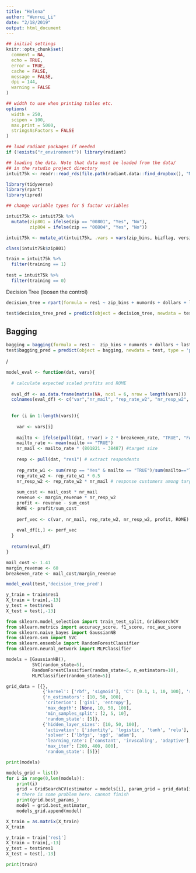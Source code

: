 ```yaml
---
title: "Helena"
author: "Wenrui_Li"
date: "2/18/2019"
output: html_document
---
```


```r
## initial settings
knitr::opts_chunk$set(
  comment = NA,
  echo = TRUE,
  error = TRUE,
  cache = FALSE,
  message = FALSE,
  dpi = 144,
  warning = FALSE
)

## width to use when printing tables etc.
options(
  width = 250,
  scipen = 100,
  max.print = 5000,
  stringsAsFactors = FALSE
)

## load radiant packages if needed
if (!exists("r_environment")) library(radiant)
```

<style>
.table {
  width: auto;
}
ul, ol {
  padding-left: 18px;
}
pre, code, pre code {
  overflow: auto;
  white-space: pre;
  word-wrap: normal;
  background-color: #ffffff;
}
</style>
```r
## loading the data. Note that data must be loaded from the data/
## in the rstudio project directory
intuit75k <- readr::read_rds(file.path(radiant.data::find_dropbox(), "MGTA455-2019/data/intuit75k.rds"))
```

```r
library(tidyverse)
library(rpart)
library(ipred)
```


```r
## change variable types for 5 factor variables

intuit75k <- intuit75k %>% 
  mutate(zip801 = ifelse(zip == "00801", "Yes", "No"),
         zip804 = ifelse(zip == "00804", "Yes", "No"))

intuit75k <- mutate_at(intuit75k, .vars = vars(zip_bins, bizflag, version1, owntaxprod, upgraded, zip801, zip804), .funs = funs(as.factor))

class(intuit75k$zip801)

train = intuit75k %>%
  filter(training == 1)
  
test = intuit75k %>%
  filter(training == 0)
```

Decision Tree (loosen the control)
```r
decision_tree = rpart(formula = res1 ~ zip_bins + numords + dollars + last + version1 + owntaxprod + upgraded + zip801 + zip804, data = train, control=rpart.control(minsplit=2, minbucket=1, cp=0.001))
```

```r
test$decision_tree_pred = predict(object = decision_tree, newdata = test)
```

## Bagging
```r
bagging = bagging(formula = res1 ~  zip_bins + numords + dollars + last + version1 + owntaxprod + upgraded + zip801 + zip804, data = train, nbagg=25, control=rpart.control(minsplit=2, cp=0.001))
test$bagging_pred = predict(object = bagging, newdata = test, type = 'prob')
```
/


```r
model_eval <- function(dat, vars){
  
  # calculate expected scaled profits and ROME
  
  eval_df <- as.data.frame(matrix(NA, ncol = 6, nrow = length(vars)))
  colnames(eval_df) <- c("var","nr_mail", "rep_rate_w2", "nr_resp_w2", "profit", "ROME")
  
  
  for (i in 1:length(vars)){
    
    var <- vars[i]
    
    mailto <- ifelse(pull(dat, !!var) > 2 * breakeven_rate, "TRUE", "FALSE") # decide whether to mail or not
    mailto_rate <- mean(mailto == "TRUE")
    nr_mail <- mailto_rate * (801821 - 38487) #target size
    
    resp <- pull(dat, "res1") # extract respondents
    
    rep_rate_w1 <- sum(resp == "Yes" & mailto == "TRUE")/sum(mailto=="TRUE") # response rate among targeted audience
    rep_rate_w2 <- rep_rate_w1 * 0.5
    nr_resp_w2 <- rep_rate_w2 * nr_mail # response customers among targeted audience
    
    sum_cost <- mail_cost * nr_mail
    revenue <- margin_revenue * nr_resp_w2
    profit <- revenue - sum_cost
    ROME <- profit/sum_cost
    
    perf_vec <- c(var, nr_mail, rep_rate_w2, nr_resp_w2, profit, ROME)
    
    eval_df[i,] <- perf_vec
  }
  
  return(eval_df) 
}

```

```r
mail_cost <- 1.41
margin_revenue <- 60
breakeven_rate <- mail_cost/margin_revenue

model_eval(test,'decision_tree_pred')
```


```r
y_train = train$res1
X_train = train[,-13]
y_test = test$res1
X_test = test[,-13]
```


```python
from sklearn.model_selection import train_test_split, GridSearchCV
from sklearn.metrics import accuracy_score, f1_score, roc_auc_score
from sklearn.naive_bayes import GaussianNB
from sklearn.svm import SVC
from sklearn.ensemble import RandomForestClassifier
from sklearn.neural_network import MLPClassifier
```


```python
models = [GaussianNB(),
          SVC(random_state=5),
          RandomForestClassifier(random_state=5, n_estimators=10),
          MLPClassifier(random_state=5)]
```


```python
grid_data = [{},
              {'kernel': ['rbf', 'sigmoid'], 'C': [0.1, 1, 10, 100], 'random_state': [5]},
              {'n_estimators': [10, 50, 100],
               'criterion': ['gini', 'entropy'],
               'max_depth': [None, 10, 50, 100],
               'min_samples_split': [2, 5, 10],
               'random_state': [5]},
              {'hidden_layer_sizes': [10, 50, 100],
               'activation': ['identity', 'logistic', 'tanh', 'relu'],
               'solver': ['lbfgs', 'sgd', 'adam'],
               'learning_rate': ['constant', 'invscaling', 'adaptive'],
               'max_iter': [200, 400, 800],
               'random_state': [5]}]
```


```python
print(models)
```
```python
models_grid = list()
for i in range(0,len(models)):
    print(i)
    grid = GridSearchCV(estimator = models[i], param_grid = grid_data[i], scoring='f1').fit(X_train, y_train) 
    # there is some problem here. cannot finish
    print(grid.best_params_)
    model = grid.best_estimator_
    models_grid.append(model)
```
```r
X_train = as.matrix(X_train)
X_train
```

```python

y_train = train['res1']
X_train = train[,-13]
y_test = test$res1
X_test = test[,-13]
```
```python
print(train)
```

